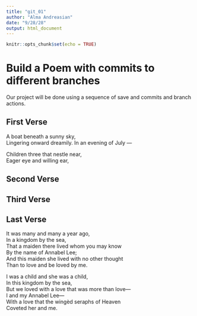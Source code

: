 ```yaml
---
title: "git_01"
author: "Alma Andreasian"
date: "9/28/28"
output: html_document
---
```


```r
knitr::opts_chunk$set(echo = TRUE)
```
# Build a Poem with commits to different branches
Our project will be done using a sequence of save and commits and branch actions.
<!-- Do not modify or change any text in "!--" bracketed areas such as this --- these are instructions to
you, if you change any of this the git program will notice it and compromise your git merging strategy !-->

## First Verse 
<!--Put the first five lines of a poem by Lewis Carrol in this section!-->

A boat beneath a sunny sky,  
Lingering onward dreamily. 
In an evening of July —  
  
Children three that nestle near,  
Eager eye and willing ear,  

## Second Verse
<!--Put the first five lines of a poem by Robert Frost here!-->

## Third Verse
<!--Put the first two verses of The Walrus and the Carpenter here!-->

## Last Verse
<!--Put a short poem of your choice 8-20 lines,here!-->

It was many and many a year ago,  
   In a kingdom by the sea,  
That a maiden there lived whom you may know  
   By the name of Annabel Lee;  
And this maiden she lived with no other thought  
   Than to love and be loved by me.  

I was a child and she was a child,  
   In this kingdom by the sea,  
But we loved with a love that was more than love—  
   I and my Annabel Lee—  
With a love that the wingèd seraphs of Heaven  
   Coveted her and me.  